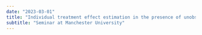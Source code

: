```yaml
---
date: "2023-03-01"
title: "Individual treatment effect estimation in the presence of unobserved confounding using proxies "
subtitle: "Seminar at Manchester University"
---
```

